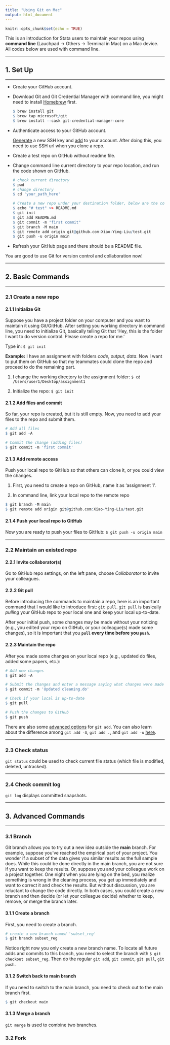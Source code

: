 ```yaml
---
title: "Using Git on Mac"
output: html_document
---
```


```r
knitr::opts_chunk$set(echo = TRUE)
```

This is an introduction for Stata users to maintain your repos using **command line** (Lauchpad &rarr; Others &rarr; Terminal in Mac) on a Mac device. All codes below are used with command line.

***

## 1. Set Up

***

- Create your GitHub account.
- Download Git and Git Credential Manager with command line, you might need to install [Homebrew](https://brew.sh/) first.

  ```r
  $ brew install git
  $ brew tap microsoft/git
  $ brew install --cask git-credential-manager-core
  ```
  
- Authenticate access to your GitHub account.
 
  [Generate](https://docs.github.com/en/authentication/connecting-to-github-with-ssh/generating-a-new-ssh-key-and-adding-it-to-the-ssh-agent) a new SSH key and [add](https://docs.github.com/en/authentication/connecting-to-github-with-ssh/adding-a-new-ssh-key-to-your-github-account) to your account. After doing this, you need to use SSH url when you clone a repo.
  
- Create a test repo on GitHub without readme file.

- Change command line current directory to your repo location, and run the code shown on GitHub.

  ```r
  # check current directory
  $ pwd
  # change directory
  $ cd 'your_path_here'
  
  # Create a new repo under your destination folder, below are the codes from GitHub
  $ echo "# test" >> README.md
  $ git init
  $ git add README.md
  $ git commit -m "first commit"
  $ git branch -M main
  $ git remote add origin git@github.com:Xiao-Ying-Liu/test.git
  $ git push -u origin main
  ```

- Refresh your GitHub page and there should be a README file.

You are good to use Git for version control and collaboration now!

***

## 2. Basic Commands

***

### 2.1 Create a new repo

#### 2.1.1 Initialize Git

Suppose you have a project folder on your computer and you want to maintain it using Git/GitHub. After setting you working directory in command line, you need to initialize Git, basically telling Git that 'Hey, this is the folder I want to do version control. Please create a repo for me.' 

Type in: `$ git init`

**Example:** I have an assignment with folders *code, output, data*. Now I want to put them on GitHub so that my teammates could clone the repo and proceed to do the remaining part.

1. I change the working directory to the assignment folder: `$ cd /Users/user1/Desktop/assignment1`

2. Initialize the repo: `$ git init`

#### 2.1.2 Add files and commit

So far, your repo is created, but it is still empty. Now, you need to add your files to the repo and submit them.

```r
# Add all files
$ git add -A

# Commit the change (adding files)
$ git commit -m 'first commit'
```

#### 2.1.3 Add remote access

Push your local repo to GitHub so that others can clone it, or you could view the changes.

1. First, you need to create a repo on GitHub, name it as 'assignment 1'.

2. In command line, link your local repo to the remote repo

  ```r
  $ git branch -M main
  $ git remote add origin git@github.com:Xiao-Ying-Liu/test.git
  ```

#### 2.1.4 Push your local repo to GitHub

Now you are ready to push your files to GitHub: `$ git push -u origin main`

***

### 2.2 Maintain an existed repo

#### 2.2.1 Invite collaborator(s)

Go to GitHub repo settings, on the left pane, choose *Collaborator* to invite your colleagues.

#### 2.2.2 Git pull

Before introducing the commands to maintain a repo, here is an important command that I would like to introduce first: `git pull`. `git pull` is basically *pulling* your GitHub repo to your local one and keep your local up-to-date.

After your initial push, some changes may be made without your noticing (e.g., you edited your repo on GitHub, or your colleague(s) made some changes), so it is important that you **`pull` every time before you `push`**.

#### 2.2.3 Maintain the repo

After you made some changes on your local repo (e.g., updated do files, added some papers, etc.):

  ```r
  # Add new changes
  $ git add -A
  
  # Submit the changes and enter a message saying what changes were made
  $ git commit -m 'Updated cleaning.do'
  
  # Check if your local is up-to-date
  $ git pull
  
  # Push the changes to GitHub
  $ git push
  ```

There are also some [advanced options](https://git-scm.com/docs/git-add) for `git add`.
You can also learn about the difference among `git add -A`, `git add .`, and `git add -u` [here](https://stackoverflow.com/questions/572549/difference-between-git-add-a-and-git-add?rq=1).

***

### 2.3 Check status

`git status` could be used to check current file status (which file is modified, deleted, untracked).

***

### 2.4 Check commit log

`git log` displays committed snapshots.

***

## 3. Advanced Commands

***

### 3.1 Branch

Git branch allows you to try out a new idea outside the **main** branch. For example, suppose you've reached the empirical part of your project. You wonder if a subset of the data gives you similar results as the full sample does. While this could be done directly in the main branch, you are not sure if you want to keep the results. Or, suppose you and your colleague work on a project together. One night when you are lying on the bed, you realize something is wrong in the cleaning process, you get up immediately and want to correct it and check the results. But without discussion, you are reluctant to change the code directly. In both cases, you could create a new branch and then decide (or let your colleague decide) whether to keep, remove, or merge the branch later.

#### 3.1.1 Create a branch

First, you need to create a branch.

```r
# create a new branch named 'subset_reg'
$ git branch subset_reg
```

Notice right now you only create a new branch name. To locate all future adds and commits to this branch, you need to select the branch with `$ git checkout subset_reg`. Then do the regular `git add`, `git commit`, `git pull`, `git push`.

#### 3.1.2 Switch back to main branch

If you need to switch to the main branch, you need to check out to the main branch first.

```r
$ git checkout main
```

#### 3.1.3 Merge a branch

`git merge` is used to combine two branches.

### 3.2 Fork



